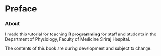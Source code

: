 # Preface {.unnumbered}


::: {.callout-tip}
### About
I made this tutorial for teaching **R programming** for staff and students in the Department of Physiology, Faculty of Medicine Siriraj Hospital.
:::

::: {.callout-note}

The contents of this book are during development and subject to change.
:::
